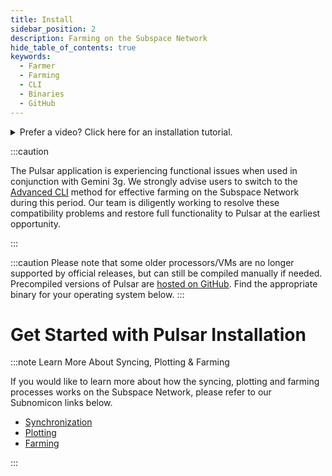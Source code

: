 ```yaml
---
title: Install
sidebar_position: 2
description: Farming on the Subspace Network
hide_table_of_contents: true
keywords:
  - Farmer
  - Farming
  - CLI
  - Binaries
  - GitHub
---
```



<details>
  <summary>Prefer a video? Click here for an installation tutorial.</summary>
  <iframe width="560" height="315" src="https://www.youtube.com/embed/h1-CX7lGl2w" title="YouTube video player" frameborder="0" allow="accelerometer; autoplay; clipboard-write; encrypted-media; gyroscope; picture-in-picture; web-share" allowfullscreen></iframe>
</details>

:::caution

The Pulsar application is experiencing functional issues when used in conjunction with Gemini 3g. We strongly advise users to switch to the [Advanced CLI](../advanced-cli/cli-prerequisites) method for effective farming on the Subspace Network during this period. Our team is diligently working to resolve these compatibility problems and restore full functionality to Pulsar at the earliest opportunity.

:::

:::caution
Please note that some older processors/VMs are no longer supported by official releases, but can still be compiled manually if needed. Precompiled versions of Pulsar are [hosted on GitHub](https://github.com/subspace/pulsar/releases). Find the appropriate binary for your operating system below.
:::

# Get Started with Pulsar Installation

<Tabs groupId="OS">

<TabItem value="windows" label="🖼️ Windows" default>
<WindowsGuide />
</TabItem>

<TabItem value="macos" label="🍎macOS" default>
<MacosGuide />
</TabItem>

<TabItem value="linux" label="🐧Ubuntu">
<LinuxGuide />
</TabItem>

</Tabs>

:::note Learn More About Syncing, Plotting & Farming

If you would like to learn more about how the syncing, plotting and farming processes works on the Subspace Network, please refer to our Subnomicon links below.
- [Synchronization](https://subnomicon.subspace.network/docs/network/network_protocols/#synchronization)
- [Plotting](https://subnomicon.subspace.network/docs/consensus/consensus/plotting)
- [Farming](https://subnomicon.subspace.network/docs/consensus/consensus/farming)

:::